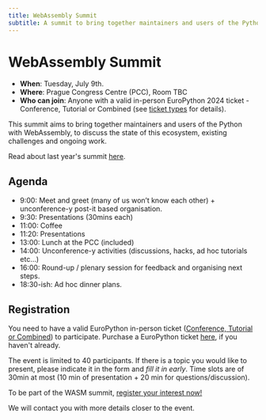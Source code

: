 ```yaml
---
title: WebAssembly Summit 
subtitle: A summit to bring together maintainers and users of the Python with WebAssembly, to discuss the state of this ecosystem, existing challenges and ongoing work.
---
```


# WebAssembly Summit

* **When**: Tuesday, July 9th.
* **Where**: Prague Congress Centre (PCC), Room TBC
* **Who can join**: Anyone with a valid in-person EuroPython 2024 ticket - Conference, Tutorial or Combined (see [ticket types](https://ep2024.europython.eu/tickets#ticket-types) for details).

This summit aims to bring together maintainers and users of the Python with WebAssembly, to discuss the state of this ecosystem, existing challenges and ongoing work.

Read about last year's summit [here](https://github.com/psf/webassembly/blob/main/meetings/2023/webassembly-summit-europython.md).


## Agenda

* 9:00:  Meet and greet (many of us won’t know each other) + unconference-y post-it based organisation.
* 9:30: Presentations (30mins each)
* 11:00: Coffee
* 11:20: Presentations
* 13:00: Lunch at the PCC (included)
* 14:00: Unconference-y activities (discussions, hacks, ad hoc tutorials etc…)
* 16:00: Round-up / plenary session for feedback and organising next steps.
* 18:30-ish: Ad hoc dinner plans.

## Registration

You need to have a valid EuroPython in-person ticket ([Conference, Tutorial or Combined](https://ep2024.europython.eu/tickets#ticket-types)) to participate. Purchase a EuroPython ticket [here](https://tickets.europython.eu/), if you haven't already.

The event is limited to 40 participants. If there is a topic you would like to present, please indicate it in the form and _fill it in early_. Time slots are of 30min at most (10 min of presentation + 20 min for questions/discussion).

To be part of the WASM summit, [register your interest now!](https://forms.gle/J5wBhR9dChVSLiUHA)

We will contact you with more details closer to the event.
